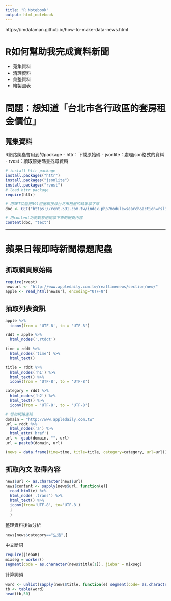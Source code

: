 ```yaml
---
title: "R Notebook"
output: html_notebook
---
```


https://imdataman.github.io/how-to-make-data-news.html

# R如何幫助我完成資料新聞

- 蒐集資料
- 清理資料
- 彙整資料
- 繪製圖表


# 問題：想知道「台北市各行政區的套房租金價位」
## 蒐集資料

R網路爬蟲會用到的package
- httr：下載原始碼
- jsonlite：處理json格式的資料
- rvest：讀取原始碼並找尋資料

```r
# install httr package
install.packages("httr")
install.packages("jsonlite")
install.packages("rvest")
# load httr package
require(httr)

# 用GET功能把591租屋網搜尋台北市租屋的結果拿下來
doc <- GET("https://rent.591.com.tw/index.php?module=search&action=rslist&is_new_list=1&type=1&searchtype=1®ion=0&listview=txt&firstRow=40&totalRows=54040")

# 用content功能觀察剛剛拿下來的網頁內容
content(doc, "text")
```

---------

# 蘋果日報即時新聞標題爬蟲

## 抓取網頁原始碼


```r
require(rvest)
newsurl <- "http://www.appledaily.com.tw/realtimenews/section/new/"
apple <- read_html(newsurl, encoding="UTF-8")
```

## 抽取列表資訊

```r
apple %>% 
  iconv(from = 'UTF-8', to = 'UTF-8')

rddt = apple %>% 
  html_nodes('.rtddt')

time = rddt %>% 
  html_nodes('time') %>% 
  html_text()

title = rddt %>% 
  html_nodes('h1') %>% 
  html_text() %>% 
  iconv(from = 'UTF-8', to = 'UTF-8')

category = rddt %>% 
  html_nodes('h2') %>% 
  html_text() %>% 
  iconv(from = 'UTF-8', to = 'UTF-8')

# 增加網路連結
domain = "http://www.appledaily.com.tw"
url = rddt %>% 
  html_nodes('a') %>% 
  html_attr('href')
url <- gsub(domain, "", url)
url = paste0(domain, url)
```


```r
(news = data.frame(time=time, title=title, category=category, url=url))
```


## 抓取內文 取得內容

```r
news$url <- as.character(news$url) 
news$content <- sapply(news$url, function(e){
  read_html(e) %>% 
  html_node('.trans') %>% 
  html_text() %>% 
  iconv(from='UTF-8', to='UTF-8')
  } 
  ) 

```

整理資料後做分析

```r
news[news$category=="生活",]

```


中文斷詞

```r
require(jiebaR)
mixseg = worker()
segment(code = as.character(news$title[1]), jiebar = mixseg)
```


計算詞頻

```r
word <- unlist(sapply(news$title, function(e) segment(code= as.character(e), jiebar = mixseg))) 
tb <- table(word)
head(tb,50)
```




